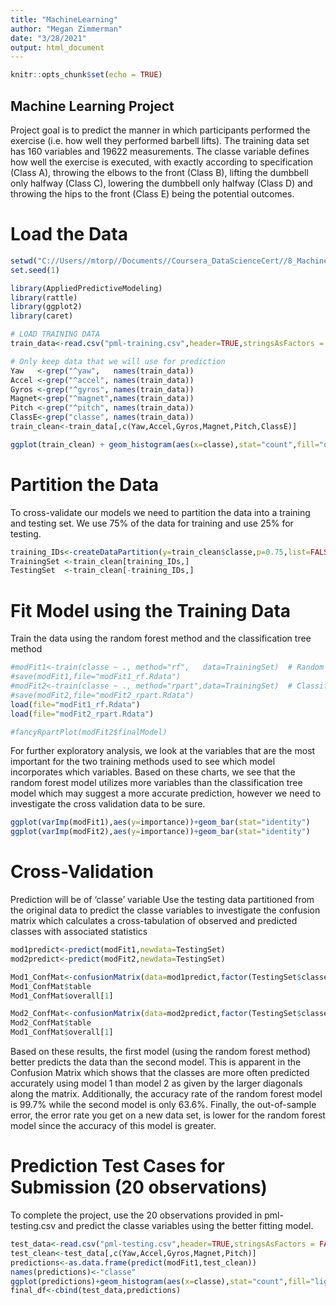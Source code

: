 ---
title: "MachineLearning"
author: "Megan Zimmerman"
date: "3/28/2021"
output: html_document
---

```{r setup, include=FALSE}
knitr::opts_chunk$set(echo = TRUE)
```

## Machine Learning Project

Project goal is to predict the manner in which participants performed the exercise (i.e. how well they performed barbell lifts). The training data set has 160 variables and 19622 measurements. The classe variable defines how well the exercise is executed, with exactly according to specification (Class A), throwing the elbows to the front (Class B), lifting the dumbbell only halfway (Class C), lowering the dumbbell only halfway (Class D) and throwing the hips to the front (Class E) being the potential outcomes.

# Load the Data
```{r loaddata, message=FALSE}
setwd("C://Users//mtorp//Documents//Coursera_DataScienceCert//8_MachineLearning")
set.seed(1)

library(AppliedPredictiveModeling)
library(rattle)
library(ggplot2)
library(caret)

# LOAD TRAINING DATA
train_data<-read.csv("pml-training.csv",header=TRUE,stringsAsFactors = FALSE)

# Only keep data that we will use for prediction
Yaw   <-grep("^yaw",   names(train_data))
Accel <-grep("^accel", names(train_data))
Gyros <-grep("^gyros", names(train_data))
Magnet<-grep("^magnet",names(train_data))
Pitch <-grep("^pitch", names(train_data))
ClassE<-grep("classe", names(train_data))
train_clean<-train_data[,c(Yaw,Accel,Gyros,Magnet,Pitch,ClassE)]

ggplot(train_clean) + geom_histogram(aes(x=classe),stat="count",fill="orange") + ggtitle("Training Data Classe Variable")

```

# Partition the Data
To cross-validate our models we need to partition the data into a training and testing set. We use 75% of the data for training and use 25% for testing.
```{r partition,message=FALSE}
training_IDs<-createDataPartition(y=train_clean$classe,p=0.75,list=FALSE)
TrainingSet <-train_clean[training_IDs,]
TestingSet  <-train_clean[-training_IDs,]
```

# Fit Model using the Training Data
Train the data using the random forest method and the classification tree method
```{r traindata,message=FALSE}
#modFit1<-train(classe ~ ., method="rf",   data=TrainingSet)  # Random forest
#save(modFit1,file="modFit1_rf.Rdata")
#modFit2<-train(classe ~ ., method="rpart",data=TrainingSet)  # Classification tree
#save(modFit2,file="modFit2_rpart.Rdata")
load(file="modFit1_rf.Rdata")
load(file="modFit2_rpart.Rdata")

#fancyRpartPlot(modFit2$finalModel)
```

For further exploratory analysis, we look at the variables that are the most important for the two training methods used to see which model incorporates which variables. Based on these charts, we see that the random forest model utilizes more variables than the classification tree model which may suggest a more accurate prediction, however we need to investigate the cross validation data to be sure.
```{r exploredata,message=FALSE}
ggplot(varImp(modFit1),aes(y=importance))+geom_bar(stat="identity")
ggplot(varImp(modFit2),aes(y=importance))+geom_bar(stat="identity")

```

# Cross-Validation 
 Prediction will be of 'classe' variable
Use the testing data partitioned from the original data to predict the classe variables to investigate the confusion matrix which calculates a cross-tabulation of observed and predicted classes with associated statistics

```{r predictmodel}
mod1predict<-predict(modFit1,newdata=TestingSet)
mod2predict<-predict(modFit2,newdata=TestingSet)

Mod1_ConfMat<-confusionMatrix(data=mod1predict,factor(TestingSet$classe))
Mod1_ConfMat$table
Mod1_ConfMat$overall[1]

Mod2_ConfMat<-confusionMatrix(data=mod2predict,factor(TestingSet$classe))
Mod2_ConfMat$table
Mod1_ConfMat$overall[1]
```

  
Based on these results, the first model (using the random forest method) better predicts the data than the second model. This is apparent in the Confusion Matrix which shows that the classes are more often predicted accurately using model 1 than model 2 as given by the larger diagonals along the matrix. Additionally, the accuracy rate of the random forest model is 99.7% while the second model is only 63.6%. Finally, the out-of-sample error, the error rate you get on a new data set, is lower for the random forest model since the accuracy of this model is greater.

# Prediction Test Cases for Submission (20 observations)
To complete the project, use the 20 observations provided in pml-testing.csv and predict the classe variables using the better fitting model.
```{r projectobservations}
test_data<-read.csv("pml-testing.csv",header=TRUE,stringsAsFactors = FALSE)
test_clean<-test_data[,c(Yaw,Accel,Gyros,Magnet,Pitch)]
predictions<-as.data.frame(predict(modFit1,test_clean))
names(predictions)<-"classe"
ggplot(predictions)+geom_histogram(aes(x=classe),stat="count",fill="lightgreen") + ggtitle("Predictions")
final_df<-cbind(test_data,predictions)

```
